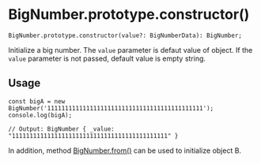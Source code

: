 
<Meta title="Prototype/BigNumber.prototype.contructor()" />

# BigNumber.prototype.constructor()

```tsx
BigNumber.prototype.constructor(value?: BigNumberData): BigNumber;
```

Initialize a big number. The `value` parameter is defaut value of object. 
If the `value` parameter is not passed, default value is empty string.

## Usage

```tsx
const bigA = new BigNumber('11111111111111111111111111111111111111111111');
console.log(bigA);

// Output: BigNumber { _value: "11111111111111111111111111111111111111111111" }
```

In addition, method [BigNumber.from()](./?path=/story/static-bignumber-from--page) can be used to initialize object B.